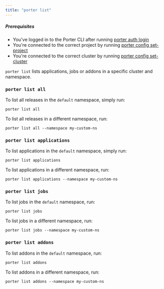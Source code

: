 ```yaml
---
title: "porter list"
---
```


##### Prerequisites

* You've logged in to the Porter CLI after running [porter auth login](/enterprise/cli/command-reference/porter-auth)
* You're connected to the correct project by running [porter config set-project](/enterprise/cli/command-reference/porter-config)
* You're connected to the correct cluster by running [porter config set-cluster](/enterprise/cli/command-reference/porter-config)

  
`porter list` lists applications, jobs or addons in a specific cluster and namespace.

### `porter list all`[](#porter-list-all "Direct link to heading")

To list all releases in the `default` namespace, simply run:

```
porter list all

```

To list all releases in a different namespace, run:

```
porter list all --namespace my-custom-ns

```

### `porter list applications`[](#porter-list-applications "Direct link to heading")

To list applications in the `default` namespace, simply run:

```
porter list applications

```

To list applications in a different namespace, run:

```
porter list applications --namespace my-custom-ns

```

### `porter list jobs`[](#porter-list-jobs "Direct link to heading")

To list jobs in the `default` namespace, run:

```
porter list jobs

```

To list jobs in a different namespace, run:

```
porter list jobs --namespace my-custom-ns

```

### `porter list addons`[](#porter-list-addons "Direct link to heading")

To list addons in the `default` namespace, run:

```
porter list addons

```

To list addons in a different namespace, run:

```
porter list addons --namespace my-custom-ns

```